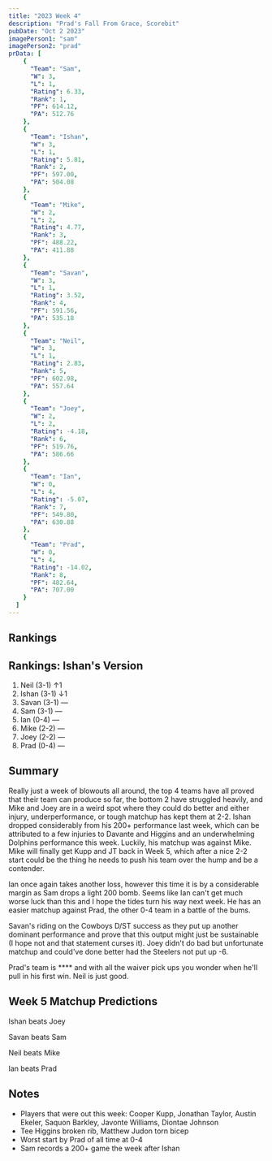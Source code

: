 ```yaml
---
title: "2023 Week 4"
description: "Prad's Fall From Grace, Scorebit"
pubDate: "Oct 2 2023"
imagePerson1: "sam"
imagePerson2: "prad"
prData: [
	{
	  "Team": "Sam",
	  "W": 3,
	  "L": 1,
	  "Rating": 6.33,
	  "Rank": 1,
	  "PF": 614.12,
	  "PA": 512.76
	},
	{
	  "Team": "Ishan",
	  "W": 3,
	  "L": 1,
	  "Rating": 5.81,
	  "Rank": 2,
	  "PF": 597.00,
	  "PA": 504.08
	},
	{
	  "Team": "Mike",
	  "W": 2,
	  "L": 2,
	  "Rating": 4.77,
	  "Rank": 3,
	  "PF": 488.22,
	  "PA": 411.88
	},
	{
	  "Team": "Savan",
	  "W": 3,
	  "L": 1,
	  "Rating": 3.52,
	  "Rank": 4,
	  "PF": 591.56,
	  "PA": 535.18
	},
	{
	  "Team": "Neil",
	  "W": 3,
	  "L": 1,
	  "Rating": 2.83,
	  "Rank": 5,
	  "PF": 602.98,
	  "PA": 557.64
	},
	{
	  "Team": "Joey",
	  "W": 2,
	  "L": 2,
	  "Rating": -4.18,
	  "Rank": 6,
	  "PF": 519.76,
	  "PA": 586.66
	},
	{
	  "Team": "Ian",
	  "W": 0,
	  "L": 4,
	  "Rating": -5.07,
	  "Rank": 7,
	  "PF": 549.80,
	  "PA": 630.88
	},
	{
	  "Team": "Prad",
	  "W": 0,
	  "L": 4,
	  "Rating": -14.02,
	  "Rank": 8,
	  "PF": 482.64,
	  "PA": 707.00
	}
  ]
---
```



## Rankings

<PowerRankingTable client:load data={frontmatter.prData} />

## Rankings: Ishan's Version

1. Neil (3-1) ↑1
2. Ishan (3-1) ↓1
3. Savan (3-1) —
4. Sam (3-1) —
5. Ian (0-4) —
6. Mike (2-2) —
7. Joey (2-2) —
8. Prad (0-4) —

## Summary

Really just a week of blowouts all around, the top 4 teams have all proved that their team can produce so far, the bottom 2 have struggled heavily,
and Mike and Joey are in a weird spot where they could do better and either injury, underperformance, or tough matchup has kept them at 2-2. Ishan
dropped considerably from his 200+ performance last week, which can be attributed to a few injuries to Davante and Higgins and an underwhelming 
Dolphins performance this week. Luckily, his matchup was against Mike. Mike will finally get Kupp and JT back in Week 5, which after a nice 2-2 start 
could be the thing he needs to push his team over the hump and be a contender.

Ian once again takes another loss, however this time it is by a considerable margin as Sam drops a light 200 bomb. Seems like Ian can't get much worse 
luck than this and I hope the tides turn his way next week. He has an easier matchup against Prad, the other 0-4 team in a battle of the bums.

Savan's riding on the Cowboys D/ST success as they put up another dominant performance and prove that this output might just be sustainable (I hope 
not and that statement curses it). Joey didn't do bad but unfortunate matchup and could've done better had the Steelers not put up -6.

Prad's team is **** and with all the waiver pick ups you wonder when he'll pull in his first win. Neil is just good.

## Week 5 Matchup Predictions

Ishan beats Joey

Savan beats Sam

Neil beats Mike

Ian beats Prad

## Notes

* Players that were out this week: Cooper Kupp, Jonathan Taylor, Austin Ekeler, Saquon Barkley, Javonte Williams, Diontae Johnson
* Tee Higgins broken rib, Matthew Judon torn bicep
* Worst start by Prad of all time at 0-4
* Sam records a 200+ game the week after Ishan